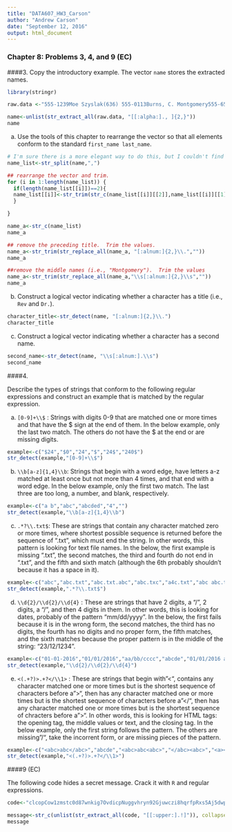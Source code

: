```yaml
---
title: "DATA607_HW3_Carson"
author: "Andrew Carson"
date: "September 12, 2016"
output: html_document
---
```


### Chapter 8: Problems 3, 4, and 9 (EC)


####3. 
Copy the introductory example.  The vector `name` stores the extracted names.

``` r
library(stringr)

raw.data <-"555-1239Moe Szyslak(636) 555-0113Burns, C. Montgomery555-6542Rev. Timothy Lovejoy555 8904Ned Flanders636-555-3226Simpson, Homer5553642Dr. Julius Hibbert"  

name<-unlist(str_extract_all(raw.data, "[[:alpha:]., ]{2,}"))
name
```


a. Use the tools of this chapter to rearrange the vector so that all elements conform to the standard `first_name last_name`.

```r

# I'm sure there is a more elegant way to do this, but I couldn't find it. This gets the job done.
name_list<-str_split(name,",")

## rearrange the vector and trim.
for (i in 1:length(name_list)) {
  if(length(name_list[[i]])==2){
  name_list[[i]]<-str_trim(str_c(name_list[[i]][[2]],name_list[[i]][[1]],sep = " "))
  } 

}

name_a<-str_c(name_list)
name_a

## remove the preceding title.  Trim the values.
name_a<-str_trim(str_replace_all(name_a, "[:alnum:]{2,}\\.",""))
name_a

##remove the middle names (i.e., "Montgomery").  Trim the values
name_a<-str_trim(str_replace_all(name_a,"\\s[:alnum:]{2,}\\s",""))
name_a

```

b. Construct a logical vector indicating whether a character has a title (i.e., `Rev` and `Dr.`).
```r
character_title<-str_detect(name, "[:alnum:]{2,}\\.")
character_title
```

c. Construct a logical vector indicating whether a character has a second name.

```r
second_name<-str_detect(name, "\\s[:alnum:].\\s")
second_name
```

####4. 

Describe the types of strings that conform to the following regular expressions and construct an example that is matched by the regular expression.

a. `[0-9]+\\$` : Strings with digits 0-9 that are matched one or more times and that have the $ sign at the end of them.  In the below example, only the last two match.  The others do not have the $ at the end or are missing digits.
```r
example<-c("$24","$0","24","$","24$","240$")
str_detect(example,"[0-9]+\\$")
```

b. `\\b[a-z]{1,4}\\b`: Strings that begin with a word edge, have letters a-z matched at least once but not more than 4 times, and that end with a word edge.  In the below example, only the first two match. The last three are too long, a number, and blank, respectively.
```r
example<-c("a b","abc","abcded","4","")
str_detect(example,"\\b[a-z]{1,4}\\b")
```

c. `.*?\\.txt$`: These are strings that contain any character matched zero or more times, where shortest possible sequence is returned before the sequence of ".txt", which must end the string.  In other words, this pattern is looking for text file names.  In the below, the first example is missing ".txt", the second matches, the third and fourth do not end in ".txt", and the fifth and sixth match (although the 6th probably shouldn't because it has a space in it).
```r
example<-c("abc","abc.txt","abc.txt.abc","abc.txc","a4c.txt","abc abc.txt")
str_detect(example,".*?\\.txt$")
```

d. `\\d{2}/\\d{2}/\\d{4}` : These are strings that have 2 digits, a "/", 2 digits, a "/", and then 4 digits in them.  In other words, this is looking for dates, probably of the pattern "mm/dd/yyyy".  In the below, the first fails because it is in the wrong form, the second matches, the third has no digits, the fourth has no digits and no proper form, the fifth matches, and the sixth matches because the proper pattern is in the middle of the string: "23/12/1234".
```r
example<-c("01-01-2016","01/01/2016","aa/bb/cccc","abcde","01/01/2016 abcde","123/12/12345")
str_detect(example,"\\d{2}/\\d{2}/\\d{4}")
```

e. `<(.+?)>.+?</\\1>` : These are strings that begin with"<", contains any character matched one or more times but is the shortest sequence of characters before a ">", then has any character matched one or more times but is the shortest sequence of characters before a "</", then has any character matched one or more times but is the shortest sequence of chracters before a ">".  In other words, this is looking for HTML tags: the opening tag, the middle values or text, and the closing tag.  In the below example, only the first string follows the pattern.  The others are missing "/", take the incorrent form, or are missing pieces of the pattern.
```r
example<-c("<abc>abc</abc>","abcde","<abc>abc<abc>","</abc><abc>","<a></a>")
str_detect(example,"<(.+?)>.+?</\\1>")
```

####9 (EC)

The following code hides a secret message.  Crack it with `R` and regular expressions.
```r
code<-"clcopCow1zmstc0d87wnkig7OvdicpNuggvhryn92Gjuwczi8hqrfpRxs5Aj5dwpn0TanwoUwisdij7Lj8kpf03AT5Idr3coc0bt7yczjatOaootj55t3Nj3ne6c4Sfek.r1w1YwwojigOd6vrfUrbz2.2bkAnbhzgv4R9i05zEcrop.wAgnb.SqoU65fPa1otfb7wEm24k6t3sR9zqe5fy89n6Nd5t9kc4fE905gmc4Rgxo5nhDk!gr"

message<-str_c(unlist(str_extract_all(code, "[[:upper:].!]")), collapse="")
message

```

